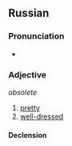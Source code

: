 ==Russian==

===Pronunciation===
* {{ru-IPA|баско́й}}

===Adjective===
{{ru-adj|баско́й}} ''obsolete''

# [[pretty]]
# [[well-dressed]]

====Declension====
{{ru-decl-adj|баско́й}}